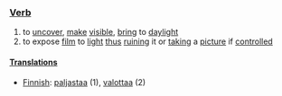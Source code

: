 ===[[Verb]]===

#to [[uncover]], [[make]] [[visible]], [[bring]] to [[daylight]]
#to expose [[film]] to [[light]] [[thus]] [[ruin]]ing it or [[take|taking]] a [[picture]] if [[control]]led

====[[Translations]]====

*[[Finnish]]: [[paljastaa]] (1), [[valottaa]] (2)